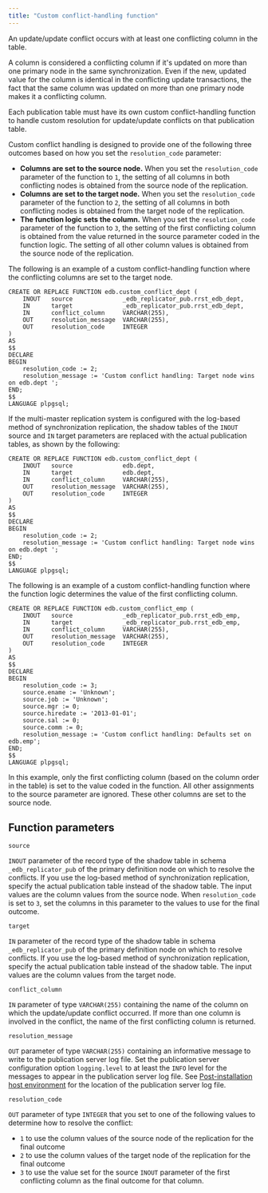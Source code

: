 ```yaml
---
title: "Custom conflict-handling function"
---
```


<div id="custom_conflict_handling_function" class="registered_link"></div>

An update/update conflict occurs with at least one conflicting column in the table.

A column is considered a conflicting column if it's updated on more than one primary node in the same synchronization. Even if the new, updated value for the column is identical in the conflicting update transactions, the fact that the same column was updated on more than one primary node makes it a conflicting column.

Each publication table must have its own custom conflict-handling function to handle custom resolution for update/update conflicts on that publication table.

Custom conflict handling is designed to provide one of the following three outcomes based on how you set the `resolution_code` parameter:

-   **Columns are set to the source node.** When you set the `resolution_code` parameter of the function to `1`, the setting of all columns in both conflicting nodes is obtained from the source node of the replication.
-   **Columns are set to the target node.** When you set the `resolution_code` parameter of the function to `2`, the setting of all columns in both conflicting nodes is obtained from the target node of the replication.
-   **The function logic sets the column.** When you set the `resolution_code` parameter of the function to `3`, the setting of the first conflicting column is obtained from the value returned in the source parameter coded in the function logic. The setting of all other column values is obtained from the source node of the replication.

The following is an example of a custom conflict-handling function where the conflicting columns are set to the target node.

```text
CREATE OR REPLACE FUNCTION edb.custom_conflict_dept (
    INOUT   source              _edb_replicator_pub.rrst_edb_dept,
    IN      target              _edb_replicator_pub.rrst_edb_dept,
    IN      conflict_column     VARCHAR(255),
    OUT     resolution_message  VARCHAR(255),
    OUT     resolution_code     INTEGER
)
AS
$$
DECLARE
BEGIN
    resolution_code := 2;
    resolution_message := 'Custom conflict handling: Target node wins on edb.dept ';
END;
$$
LANGUAGE plpgsql;
```

If the multi-master replication system is configured with the log-based method of synchronization replication, the shadow tables of the `INOUT` source and `IN` target parameters are replaced with the actual publication tables, as shown by the following:

```text
CREATE OR REPLACE FUNCTION edb.custom_conflict_dept (
    INOUT   source              edb.dept,
    IN      target              edb.dept,
    IN      conflict_column     VARCHAR(255),
    OUT     resolution_message  VARCHAR(255),
    OUT     resolution_code     INTEGER
)
AS
$$
DECLARE
BEGIN
    resolution_code := 2;
    resolution_message := 'Custom conflict handling: Target node wins on edb.dept ';
END;
$$
LANGUAGE plpgsql;
```

The following is an example of a custom conflict-handling function where the function logic determines the value of the first conflicting column.

```text
CREATE OR REPLACE FUNCTION edb.custom_conflict_emp (
    INOUT   source              _edb_replicator_pub.rrst_edb_emp,
    IN      target              _edb_replicator_pub.rrst_edb_emp,
    IN      conflict_column     VARCHAR(255),
    OUT     resolution_message  VARCHAR(255),
    OUT     resolution_code     INTEGER
)
AS
$$
DECLARE
BEGIN
    resolution_code := 3;
    source.ename := 'Unknown';
    source.job := 'Unknown';
    source.mgr := 0;
    source.hiredate := '2013-01-01';
    source.sal := 0;
    source.comm := 0;
    resolution_message := 'Custom conflict handling: Defaults set on edb.emp';
END;
$$
LANGUAGE plpgsql;
```

In this example, only the first conflicting column (based on the column order in the table) is set to the value coded in the function. All other assignments to the source parameter are ignored. These other columns are set to the source node.

## Function parameters

`source`

`INOUT` parameter of the record type of the shadow table in schema `_edb_replicator_pub` of the primary definition node on which to resolve the conflicts. If you use the log-based method of synchronization replication, specify the actual publication table instead of the shadow table. The input values are the column values from the source node. When `resolution_code` is set to `3`, set the columns in this parameter to the values to use for the final outcome.

`target`

`IN` parameter of the record type of the shadow table in schema `_edb_replicator_pub` of the primary definition node on which to resolve conflicts. If you use the log-based method of synchronization replication, specify the actual publication table instead of the shadow table. The input values are the column values from the target node.

`conflict_column`

`IN` parameter of type `VARCHAR(255)` containing the name of the column on which the update/update conflict occurred. If more than one column is involved in the conflict, the name of the first conflicting column is returned.

`resolution_message`

`OUT` parameter of type `VARCHAR(255)` containing an informative message to write to the publication server log file. Set the publication server configuration option `logging.level` to at least the `INFO` level for the messages to appear in the publication server log file. See [Post-installation host environment](../../../03_installation/05_post_installation_host_environment/#post_installation_host_environment) for the location of the publication server log file.

`resolution_code`

`OUT` parameter of type `INTEGER` that you set to one of the following values to determine how to resolve the conflict: 
-  `1` to use the column values of the source node of the replication for the final outcome 
-  `2` to use the column values of the target node of the replication for the final outcome
-  `3` to use the value set for the source `INOUT` parameter of the first conflicting column as the final outcome for that column.
